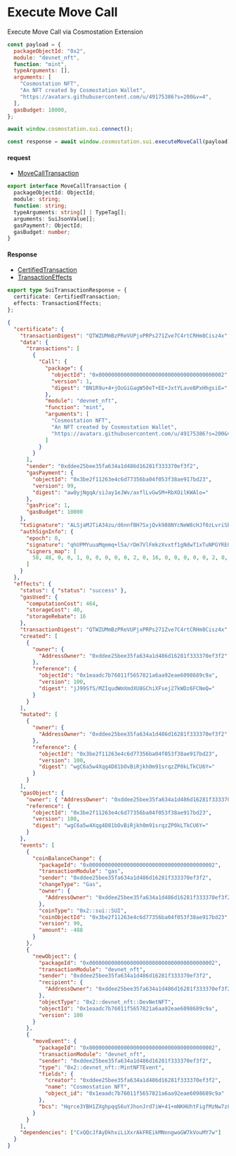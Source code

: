 # Execute Move Call

Execute Move Call via Cosmostation Extension

```javascript
const payload = {
  packageObjectId: "0x2",
  module: "devnet_nft",
  function: "mint",
  typeArguments: [],
  arguments: [
    "Cosmostation NFT",
    "An NFT created by Cosmostation Wallet",
    "https://avatars.githubusercontent.com/u/49175386?s=200&v=4",
  ],
  gasBudget: 10000,
};

await window.cosmostation.sui.connect();

const response = await window.cosmostation.sui.executeMoveCall(payload);
```

#### request

- [MoveCallTransaction](https://github.com/MystenLabs/sui/blob/main/sdk/typescript/src/signers/txn-data-serializers/txn-data-serializer.ts#L88)

```typescript filename="Model"
export interface MoveCallTransaction {
  packageObjectId: ObjectId;
  module: string;
  function: string;
  typeArguments: string[] | TypeTag[];
  arguments: SuiJsonValue[];
  gasPayment?: ObjectId;
  gasBudget: number;
}
```

#### Response

- [CertifiedTransaction](https://github.com/MystenLabs/sui/blob/main/sdk/typescript/src/types/transactions.ts#L128)
- [TransactionEffects](https://github.com/MystenLabs/sui/blob/main/sdk/typescript/src/types/transactions.ts#L162)

```typescript filename="Model"
export type SuiTransactionResponse = {
  certificate: CertifiedTransaction;
  effects: TransactionEffects;
};
```

```json filename="Example"
{
  "certificate": {
    "transactionDigest": "QTWZUMmBzPReVUPjxPRPs271Zve7C4rtCRHm8Cisz4x",
    "data": {
      "transactions": [
        {
          "Call": {
            "package": {
              "objectId": "0x0000000000000000000000000000000000000002",
              "version": 1,
              "digest": "BN1R9u+4+jOoGiGagW50eT+EE+JxtYLaveBPxHhgsiE="
            },
            "module": "devnet_nft",
            "function": "mint",
            "arguments": [
              "Cosmostation NFT",
              "An NFT created by Cosmostation Wallet",
              "https://avatars.githubusercontent.com/u/49175386?s=200&v=4"
            ]
          }
        }
      ],
      "sender": "0xddee25bee35fa634a1d486d16281f333370ef3f2",
      "gasPayment": {
        "objectId": "0x3be2f11263e4c6d77356ba04f053f38ae917bd23",
        "version": 99,
        "digest": "aw8yjNgqA/siJay1eJWv/axflLvGwSM+RbXOilKWAlo="
      },
      "gasPrice": 1,
      "gasBudget": 10000
    },
    "txSignature": "ALSjaMJTiA34zu/d6nnfBH7SxjQvk988NYcNeW8cHJf0zLvriSbIf3/6q7FDtg/5jCNOBknZ38Hmgg0MAhRs7wdWEU2i63wnssWTOQJmMjz5Wq+PhqtBW+GrkSSWOnRKAA==",
    "authSignInfo": {
      "epoch": 0,
      "signature": "qhUPMYuuaMqemq+l5a/rDm7VlFmkzXvxtf1gNdwT1xTuNPGYRE0DYBJ+WNnB/D30",
      "signers_map": [
        58, 48, 0, 0, 1, 0, 0, 0, 0, 0, 2, 0, 16, 0, 0, 0, 0, 0, 2, 0, 3, 0
      ]
    }
  },
  "effects": {
    "status": { "status": "success" },
    "gasUsed": {
      "computationCost": 464,
      "storageCost": 40,
      "storageRebate": 16
    },
    "transactionDigest": "QTWZUMmBzPReVUPjxPRPs271Zve7C4rtCRHm8Cisz4x",
    "created": [
      {
        "owner": {
          "AddressOwner": "0xddee25bee35fa634a1d486d16281f333370ef3f2"
        },
        "reference": {
          "objectId": "0x1eaadc7b76011f5657821a6aa92eae6098689c9a",
          "version": 100,
          "digest": "jJ99SfS/MZIqudWmXmdXU8GChiXFsej27kWDz6FCNeQ="
        }
      }
    ],
    "mutated": [
      {
        "owner": {
          "AddressOwner": "0xddee25bee35fa634a1d486d16281f333370ef3f2"
        },
        "reference": {
          "objectId": "0x3be2f11263e4c6d77356ba04f053f38ae917bd23",
          "version": 100,
          "digest": "wgC6a5w4Xqg4D81bOvBiRjkh0m91srqzZP0kLTkCU6Y="
        }
      }
    ],
    "gasObject": {
      "owner": { "AddressOwner": "0xddee25bee35fa634a1d486d16281f333370ef3f2" },
      "reference": {
        "objectId": "0x3be2f11263e4c6d77356ba04f053f38ae917bd23",
        "version": 100,
        "digest": "wgC6a5w4Xqg4D81bOvBiRjkh0m91srqzZP0kLTkCU6Y="
      }
    },
    "events": [
      {
        "coinBalanceChange": {
          "packageId": "0x0000000000000000000000000000000000000002",
          "transactionModule": "gas",
          "sender": "0xddee25bee35fa634a1d486d16281f333370ef3f2",
          "changeType": "Gas",
          "owner": {
            "AddressOwner": "0xddee25bee35fa634a1d486d16281f333370ef3f2"
          },
          "coinType": "0x2::sui::SUI",
          "coinObjectId": "0x3be2f11263e4c6d77356ba04f053f38ae917bd23",
          "version": 99,
          "amount": -488
        }
      },
      {
        "newObject": {
          "packageId": "0x0000000000000000000000000000000000000002",
          "transactionModule": "devnet_nft",
          "sender": "0xddee25bee35fa634a1d486d16281f333370ef3f2",
          "recipient": {
            "AddressOwner": "0xddee25bee35fa634a1d486d16281f333370ef3f2"
          },
          "objectType": "0x2::devnet_nft::DevNetNFT",
          "objectId": "0x1eaadc7b76011f5657821a6aa92eae6098689c9a",
          "version": 100
        }
      },
      {
        "moveEvent": {
          "packageId": "0x0000000000000000000000000000000000000002",
          "transactionModule": "devnet_nft",
          "sender": "0xddee25bee35fa634a1d486d16281f333370ef3f2",
          "type": "0x2::devnet_nft::MintNFTEvent",
          "fields": {
            "creator": "0xddee25bee35fa634a1d486d16281f333370ef3f2",
            "name": "Cosmostation NFT",
            "object_id": "0x1eaadc7b76011f5657821a6aa92eae6098689c9a"
          },
          "bcs": "Hqrce3YBH1ZXghpqqS6uYJhonJrd7iW+41+mNKHUhtFigfMzNw7z8hBDb3Ntb3N0YXRpb24gTkZU"
        }
      }
    ],
    "dependencies": ["CxQQcJfAyDkhxiLiXxrAkFREikMNnngwoGW7kVouMY7w"]
  }
}
```
